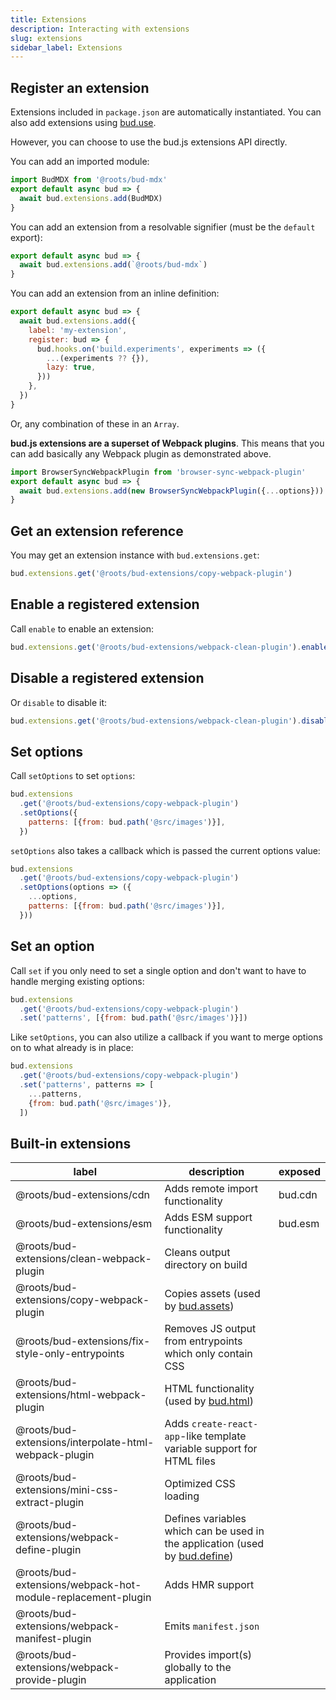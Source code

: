 ```yaml
---
title: Extensions
description: Interacting with extensions
slug: extensions
sidebar_label: Extensions
---
```


## Register an extension

Extensions included in `package.json` are automatically instantiated. You can also add extensions using [bud.use](/reference/bud.use).

However, you can choose to use the bud.js extensions API directly.

You can add an imported module:

```js title="bud.config.js"
import BudMDX from '@roots/bud-mdx'
export default async bud => {
  await bud.extensions.add(BudMDX)
}
```

You can add an extension from a resolvable signifier (must be the `default` export):

```js title="bud.config.js"
export default async bud => {
  await bud.extensions.add(`@roots/bud-mdx`)
}
```

You can add an extension from an inline definition:

```js title="bud.config.js"
export default async bud => {
  await bud.extensions.add({
    label: 'my-extension',
    register: bud => {
      bud.hooks.on('build.experiments', experiments => ({
        ...(experiments ?? {}),
        lazy: true,
      }))
    },
  })
}
```

Or, any combination of these in an `Array`.

**bud.js extensions are a superset of Webpack plugins**.
This means that you can add basically any Webpack plugin as demonstrated above.

```js title="bud.config.js"
import BrowserSyncWebpackPlugin from 'browser-sync-webpack-plugin'
export default async bud => {
  await bud.extensions.add(new BrowserSyncWebpackPlugin({...options}))
}
```

## Get an extension reference

You may get an extension instance with `bud.extensions.get`:

```js title="bud.config.js"
bud.extensions.get('@roots/bud-extensions/copy-webpack-plugin')
```

## Enable a registered extension

Call `enable` to enable an extension:

```js title="bud.config.js"
bud.extensions.get('@roots/bud-extensions/webpack-clean-plugin').enable()
```

## Disable a registered extension

Or `disable` to disable it:

```js title="bud.config.js"
bud.extensions.get('@roots/bud-extensions/webpack-clean-plugin').disable()
```

## Set options

Call `setOptions` to set `options`:

```js title="bud.config.js"
bud.extensions
  .get('@roots/bud-extensions/copy-webpack-plugin')
  .setOptions({
    patterns: [{from: bud.path('@src/images')}],
  })
```

`setOptions` also takes a callback which is passed the current options value:

```js title="bud.config.js"
bud.extensions
  .get('@roots/bud-extensions/copy-webpack-plugin')
  .setOptions(options => ({
    ...options,
    patterns: [{from: bud.path('@src/images')}],
  }))
```

## Set an option

Call `set` if you only need to set a single option and don't want to have to handle
merging existing options:

```js title="bud.config.js"
bud.extensions
  .get('@roots/bud-extensions/copy-webpack-plugin')
  .set('patterns', [{from: bud.path('@src/images')}])
```

Like `setOptions`, you can also utilize a callback if you want to merge options on to what already is in place:

```js title="bud.config.js"
bud.extensions
  .get('@roots/bud-extensions/copy-webpack-plugin')
  .set('patterns', patterns => [
    ...patterns,
    {from: bud.path('@src/images')},
  ])
```

## Built-in extensions

| label                                                       | description                                                                                          | exposed |
| ----------------------------------------------------------- | ---------------------------------------------------------------------------------------------------- | ------- |
| @roots/bud-extensions/cdn                                   | Adds remote import functionality                                                                     | bud.cdn |
| @roots/bud-extensions/esm                                   | Adds ESM support functionality                                                                       | bud.esm |
| @roots/bud-extensions/clean-webpack-plugin                  | Cleans output directory on build                                                                     |         |
| @roots/bud-extensions/copy-webpack-plugin                   | Copies assets (used by [bud.assets](/reference/bud.assets))                                          |         |
| @roots/bud-extensions/fix-style-only-entrypoints            | Removes JS output from entrypoints which only contain CSS                                            |         |
| @roots/bud-extensions/html-webpack-plugin                   | HTML functionality (used by [bud.html](/reference/bud.html))                                         |         |
| @roots/bud-extensions/interpolate-html-webpack-plugin       | Adds `create-react-app`-like template variable support for HTML files                                |         |
| @roots/bud-extensions/mini-css-extract-plugin               | Optimized CSS loading                                                                                |         |
| @roots/bud-extensions/webpack-define-plugin                 | Defines variables which can be used in the application (used by [bud.define](/reference/bud.define)) |         |
| @roots/bud-extensions/webpack-hot-module-replacement-plugin | Adds HMR support                                                                                     |         |
| @roots/bud-extensions/webpack-manifest-plugin               | Emits `manifest.json`                                                                                |         |
| @roots/bud-extensions/webpack-provide-plugin                | Provides import(s) globally to the application                                                       |         |
